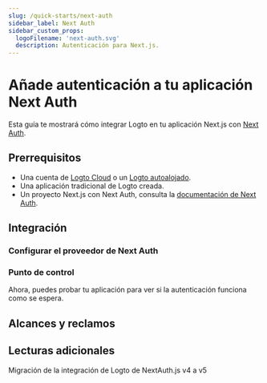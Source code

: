 ```yaml
---
slug: /quick-starts/next-auth
sidebar_label: Next Auth
sidebar_custom_props:
  logoFilename: 'next-auth.svg'
  description: Autenticación para Next.js.
---
```




# Añade autenticación a tu aplicación Next Auth

Esta guía te mostrará cómo integrar Logto en tu aplicación Next.js con [Next Auth](https://next-auth.js.org/).

<GuideTip />

## Prerrequisitos

- Una cuenta de [Logto Cloud](https://cloud.logto.io) o un [Logto autoalojado](/introduction/set-up-logto-oss).
- Una aplicación tradicional de Logto creada.
- Un proyecto Next.js con Next Auth, consulta la [documentación de Next Auth](https://next-auth.js.org/getting-started/introduction).

## Integración

### Configurar el proveedor de Next Auth

<ConfigProvider />

### Punto de control

Ahora, puedes probar tu aplicación para ver si la autenticación funciona como se espera.

## Alcances y reclamos

<ScopesAndClaims />

## Lecturas adicionales

<FurtherReadings />

<Url href="https://blog.logto.io/next-auth-v5">
  Migración de la integración de Logto de NextAuth.js v4 a v5
</Url>
